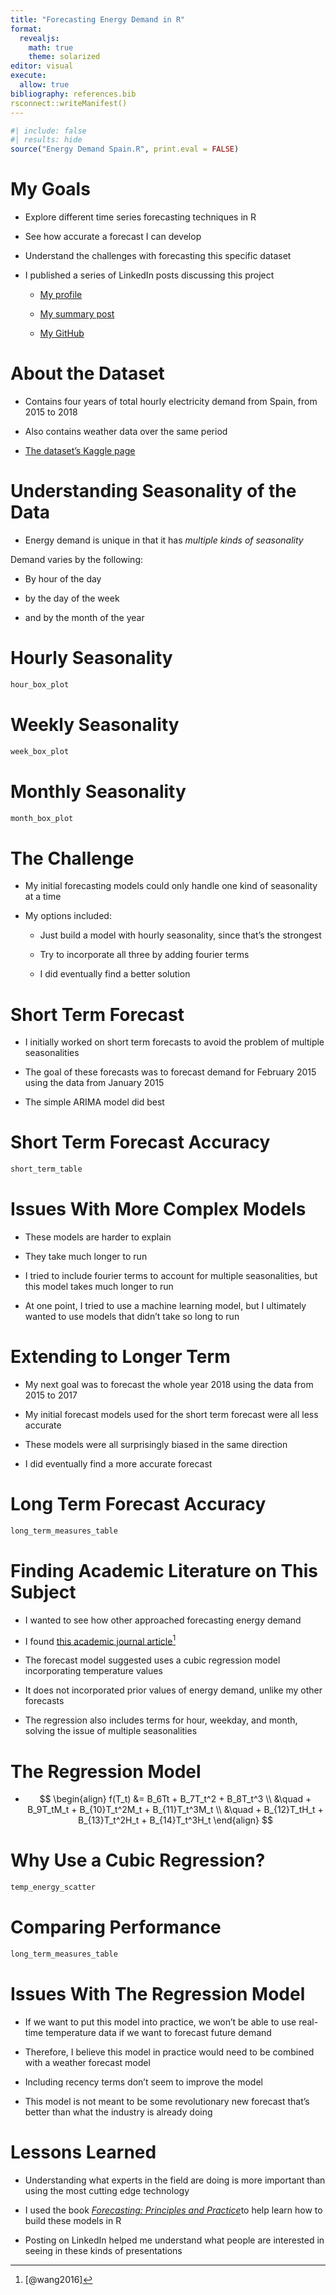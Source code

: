 ```yaml
---
title: "Forecasting Energy Demand in R"
format: 
  revealjs:
    math: true
    theme: solarized
editor: visual
execute: 
  allow: true
bibliography: references.bib
rsconnect::writeManifest()
---
```


```r
#| include: false
#| results: hide
source("Energy Demand Spain.R", print.eval = FALSE)
```

# My Goals

-   Explore different time series forecasting techniques in R

-   See how accurate a forecast I can develop

-   Understand the challenges with forecasting this specific dataset

-   I published a series of LinkedIn posts discussing this project

    -   [My profile](https://www.linkedin.com/in/zachary-nabavian/)

    -   [My summary post](https://www.linkedin.com/pulse/lessons-learned-from-my-energy-demand-forecasting-project-nabavian-wnmhe/?trackingId=1JOoGdvNSM%2BKmxpCE6WUwA%3D%3D)

    -   [My GitHub](https://github.com/Zach-Nabavian/Energy_Demand)

# About the Dataset

-   Contains four years of total hourly electricity demand from Spain, from 2015 to 2018

-   Also contains weather data over the same period

-   [The dataset's Kaggle page](https://www.kaggle.com/datasets/nicholasjhana/energy-consumption-generation-prices-and-weather)

# Understanding Seasonality of the Data

-   Energy demand is unique in that it has *multiple kinds of seasonality*

Demand varies by the following:

-   By hour of the day

-   by the day of the week

-   and by the month of the year

# Hourly Seasonality

```r
hour_box_plot
```

# Weekly Seasonality

```r
week_box_plot
```

# Monthly Seasonality

```r
month_box_plot
```

# The Challenge

-   My initial forecasting models could only handle one kind of seasonality at a time

-   My options included:

    -   Just build a model with hourly seasonality, since that's the strongest

    -   Try to incorporate all three by adding fourier terms

    -   I did eventually find a better solution

# Short Term Forecast

-   I initially worked on short term forecasts to avoid the problem of multiple seasonalities

-   The goal of these forecasts was to forecast demand for February 2015 using the data from January 2015

-   The simple ARIMA model did best

# Short Term Forecast Accuracy

```r
short_term_table
```

# Issues With More Complex Models

-   These models are harder to explain

-   They take much longer to run

-   I tried to include fourier terms to account for multiple seasonalities, but this model takes much longer to run

-   At one point, I tried to use a machine learning model, but I ultimately wanted to use models that didn't take so long to run

# Extending to Longer Term

-   My next goal was to forecast the whole year 2018 using the data from 2015 to 2017

-   My initial forecast models used for the short term forecast were all less accurate

-   These models were all surprisingly biased in the same direction

-   I did eventually find a more accurate forecast

# Long Term Forecast Accuracy

```r
long_term_measures_table
```

# Finding Academic Literature on This Subject

-   I wanted to see how other approached forecasting energy demand

-   I found [this academic journal article](https://www.sciencedirect.com/science/article/abs/pii/S0169207015001557)[^1]

-   The forecast model suggested uses a cubic regression model incorporating temperature values

-   It does not incorporated prior values of energy demand, unlike my other forecasts

-   The regression also includes terms for hour, weekday, and month, solving the issue of multiple seasonalities

[^1]: [@wang2016]

# The Regression Model

-   $$
    \begin{align}
    f(T_t) &= B_6Tt + B_7T_t^2 + B_8T_t^3 \\ 
    &\quad + B_9T_tM_t + B_{10}T_t^2M_t + B_{11}T_t^3M_t \\ 
    &\quad + B_{12}T_tH_t + B_{13}T_t^2H_t + B_{14}T_t^3H_t
    \end{align}
    $$

# Why Use a Cubic Regression?

```r
temp_energy_scatter
```

# Comparing Performance

```r
long_term_measures_table
```

# Issues With The Regression Model

-   If we want to put this model into practice, we won't be able to use real-time temperature data if we want to forecast future demand

-   Therefore, I believe this model in practice would need to be combined with a weather forecast model

-   Including recency terms don't seem to improve the model

-   This model is not meant to be some revolutionary new forecast that's better than what the industry is already doing

# Lessons Learned

-   Understanding what experts in the field are doing is more important than using the most cutting edge technology

-   I used the book [*Forecasting: Principles and Practice*](https://otexts.com/fpp3/bibliography.html)to help learn how to build these models in R

-   Posting on LinkedIn helped me understand what people are interested in seeing in these kinds of presentations
